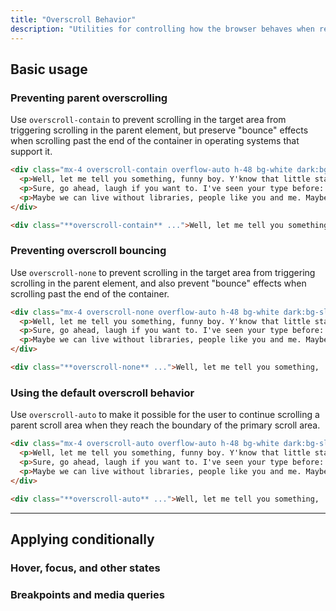```yaml
---
title: "Overscroll Behavior"
description: "Utilities for controlling how the browser behaves when reaching the boundary of a scrolling area."
---
```




## Basic usage

### Preventing parent overscrolling

Use `overscroll-contain` to prevent scrolling in the target area from triggering scrolling in the parent element, but preserve "bounce" effects when scrolling past the end of the container in operating systems that support it.

```html {{ example: { p: 'none' } }}
<div class="mx-4 overscroll-contain overflow-auto h-48 bg-white dark:bg-slate-800 shadow-xl p-8 space-y-4 text-slate-700 dark:text-slate-400 ~/sm:~text-sm/base ~/sm:~leading-6/7">
  <p>Well, let me tell you something, funny boy. Y'know that little stamp, the one that says "New York Public Library"? Well that may not mean anything to you, but that means a lot to me. One whole hell of a lot.</p>
  <p>Sure, go ahead, laugh if you want to. I've seen your type before: Flashy, making the scene, flaunting convention. Yeah, I know what you're thinking. What's this guy making such a big stink about old library books? Well, let me give you a hint, junior.</p>
  <p>Maybe we can live without libraries, people like you and me. Maybe. Sure, we're too old to change the world, but what about that kid, sitting down, opening a book, right now, in a branch at the local library and finding drawings of pee-pees and wee-wees on the Cat in the Hat and the Five Chinese Brothers? Doesn't HE deserve better?</p>
</div>
```

```html
<div class="**overscroll-contain** ...">Well, let me tell you something, ...</div>
```

### Preventing overscroll bouncing

Use `overscroll-none` to prevent scrolling in the target area from triggering scrolling in the parent element, and also prevent "bounce" effects when scrolling past the end of the container.

```html {{ example: { p: 'none' } }}
<div class="mx-4 overscroll-none overflow-auto h-48 bg-white dark:bg-slate-800 shadow-xl p-8 space-y-4 text-slate-700 dark:text-slate-400 ~/sm:~text-sm/base ~/sm:~leading-6/7">
  <p>Well, let me tell you something, funny boy. Y'know that little stamp, the one that says "New York Public Library"? Well that may not mean anything to you, but that means a lot to me. One whole hell of a lot.</p>
  <p>Sure, go ahead, laugh if you want to. I've seen your type before: Flashy, making the scene, flaunting convention. Yeah, I know what you're thinking. What's this guy making such a big stink about old library books? Well, let me give you a hint, junior.</p>
  <p>Maybe we can live without libraries, people like you and me. Maybe. Sure, we're too old to change the world, but what about that kid, sitting down, opening a book, right now, in a branch at the local library and finding drawings of pee-pees and wee-wees on the Cat in the Hat and the Five Chinese Brothers? Doesn't HE deserve better?</p>
</div>
```

```html
<div class="**overscroll-none** ...">Well, let me tell you something, ...</div>
```

### Using the default overscroll behavior

Use `overscroll-auto` to make it possible for the user to continue scrolling a parent scroll area when they reach the boundary of the primary scroll area.

```html {{ example: { p: 'none' } }}
<div class="mx-4 overscroll-auto overflow-auto h-48 bg-white dark:bg-slate-800 shadow-xl p-8 space-y-4 text-slate-700 dark:text-slate-400 ~/sm:~text-sm/base ~/sm:~leading-6/7">
  <p>Well, let me tell you something, funny boy. Y'know that little stamp, the one that says "New York Public Library"? Well that may not mean anything to you, but that means a lot to me. One whole hell of a lot.</p>
  <p>Sure, go ahead, laugh if you want to. I've seen your type before: Flashy, making the scene, flaunting convention. Yeah, I know what you're thinking. What's this guy making such a big stink about old library books? Well, let me give you a hint, junior.</p>
  <p>Maybe we can live without libraries, people like you and me. Maybe. Sure, we're too old to change the world, but what about that kid, sitting down, opening a book, right now, in a branch at the local library and finding drawings of pee-pees and wee-wees on the Cat in the Hat and the Five Chinese Brothers? Doesn't HE deserve better?</p>
</div>
```

```html
<div class="**overscroll-auto** ...">Well, let me tell you something, ...</div>
```

---

## <Heading ignore>Applying conditionally</Heading>

### <Heading ignore>Hover, focus, and other states</Heading>

<HoverFocusAndOtherStates defaultClass="overscroll-auto" featuredClass="overscroll-contain" element="html" variant="focus" />

### <Heading ignore>Breakpoints and media queries</Heading>

<BreakpointsAndMediaQueries defaultClass="overscroll-auto" featuredClass="overscroll-contain" element="html" />
